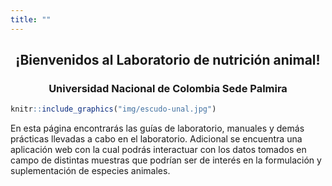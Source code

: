 ```yaml
---
title: ""
---
```


<center> <h2> ¡Bienvenidos al Laboratorio de nutrición animal! </h2> </center>

<center> <h3> Universidad Nacional de Colombia Sede Palmira </h3> </center>

```r
knitr::include_graphics("img/escudo-unal.jpg")
```

En esta página encontrarás las guías de laboratorio, manuales y demás prácticas llevadas a cabo en el laboratorio. Adicional se encuentra una aplicación web con la cual podrás interactuar con los datos tomados en campo de distintas muestras que podrían ser de interés en la formulación y suplementación de especies animales.

